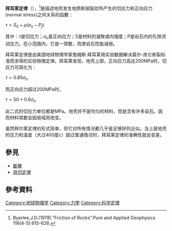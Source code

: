 '''拜耳莱定律'''（{{lang-en|Byerlee's law}}），<ref>Byerlee,J.D.(1978)."Friction of Rocks".Pure and Applied Geophysics 116(4-5):615-626.</ref>是描述地壳发生地质断层裂纹所产生的切应力和正向应力(normal stress)之间关系的函數：

<math>\tau = S _0 + \mu (\sigma _n - P _f)</math>

其中：<math>\tau </math>是切应力；<math>\sigma_n </math>是正向应力；S是材料的凝聚或内强度；P是岩石内的孔隙流动压力，在小范围内，它是一常数，而使岩石性能减弱。

拜耳莱定律是由美国地球物理学家詹姆斯·拜耳莱用实验数据解决莫尔-库仑断裂标准而求得的实验物理定律。拜耳莱发现，地壳上部，正向应力高达200MPa时，切应力可简化为：

<math> \tau = 0.85 \sigma _n</math> 

而正向应力超过200MPa时，

<math> \tau = 50 + 0.6\sigma _n</math>

此二式的切应力单位都是MPa。地壳并不是均匀的材料，而是含有许多岩石。因而材料常数会因局域而改变。

虽然拜尔莱定律的形式简单，但它对所有情况都几乎是足够好的近似。当上层地壳的压力和温度（大过400度c）超过普通情况时，拜耳莱定律的准确性就会变差。

==參見==
*[[斷層|斷層]]
*[[貝切定律|貝切定律]]

==參考資料==
{{reflist}}

[[Category:地球物理学|Category:地球物理学]]
[[Category:力學|Category:力學]]
[[Category:科学定律|Category:科学定律]]